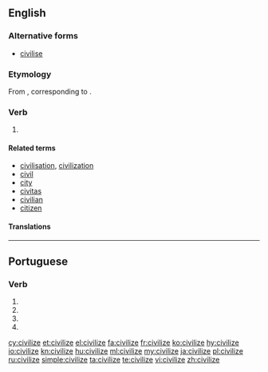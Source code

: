 {{also|civilise}}
==English==
{{wikipedia}}

===Alternative forms===
* [[civilise]] {{qualifier|chiefly British}}

===Etymology===
From {{etyl|fr|en}} {{term|civiliser|lang=fr}}, corresponding to {{suffix|civil|ize|lang=en}}.

===Verb===
{{en-verb|civilizes|civilizing|civilized}}

# {{alternative spelling of|civilise|lang=en}}

====Related terms====
* [[civilisation]], [[civilization]]
* [[civil]]
* [[city]]
* [[civitas]]
* [[civilian]]
* [[citizen]]

====Translations====
{{trans-see|civilise}}

----

==Portuguese==

===Verb===
{{pt-verb-form}}

# {{conjugation of|civilizar||1|s|pres|subj|lang=pt}}
# {{conjugation of|civilizar||3|s|pres|subj|lang=pt}}
# {{conjugation of|civilizar||1|s|impr|lang=pt}}
# {{conjugation of|civilizar||3|s|impr|lang=pt}}

[[cy:civilize]]
[[et:civilize]]
[[el:civilize]]
[[fa:civilize]]
[[fr:civilize]]
[[ko:civilize]]
[[hy:civilize]]
[[io:civilize]]
[[kn:civilize]]
[[hu:civilize]]
[[ml:civilize]]
[[my:civilize]]
[[ja:civilize]]
[[pl:civilize]]
[[ru:civilize]]
[[simple:civilize]]
[[ta:civilize]]
[[te:civilize]]
[[vi:civilize]]
[[zh:civilize]]